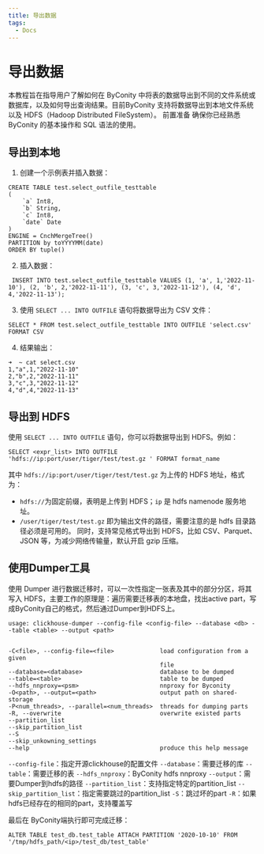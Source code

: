 ```yaml
---
title: 导出数据
tags:
  - Docs
---
```


# 导出数据

本教程旨在指导用户了解如何在 ByConity 中将表的数据导出到不同的文件系统或数据库，以及如何导出查询结果。目前ByConity 支持将数据导出到本地文件系统以及 HDFS（Hadoop Distributed FileSystem）。
前置准备
确保你已经熟悉 ByConity 的基本操作和 SQL 语法的使用。

## 导出到本地

1. 创建一个示例表并插入数据：

```
CREATE TABLE test.select_outfile_testtable
(
    `a` Int8,
    `b` String,
    `c` Int8,
    `date` Date
)
ENGINE = CnchMergeTree()
PARTITION by toYYYYMM(date)
ORDER BY tuple()

```

2. 插入数据：

```
 INSERT INTO test.select_outfile_testtable VALUES (1, 'a', 1,'2022-11-10'), (2, 'b', 2,'2022-11-11'), (3, 'c', 3,'2022-11-12'), (4, 'd', 4,'2022-11-13');

```

3. 使用 `SELECT ... INTO OUTFILE` 语句将数据导出为 CSV 文件：

```
SELECT * FROM test.select_outfile_testtable INTO OUTFILE 'select.csv' FORMAT CSV

```

4. 结果输出：

```
➜  ~ cat select.csv
1,"a",1,"2022-11-10"
2,"b",2,"2022-11-11"
3,"c",3,"2022-11-12"
4,"d",4,"2022-11-13"

```

## 导出到 HDFS

使用 `SELECT ... INTO OUTFILE` 语句，你可以将数据导出到 HDFS。例如：

```
SELECT <expr_list> INTO OUTFILE 'hdfs://ip:port/user/tiger/test/test.gz ' FORMAT format_name

```

其中 `hdfs://ip:port/user/tiger/test/test.gz` 为上传的 HDFS 地址，格式为：
- `hdfs://`为固定前缀，表明是上传到 HDFS；`ip` 是 hdfs namenode 服务地址。
- `/user/tiger/test/test.gz` 即为输出文件的路径，需要注意的是 hdfs 目录路径必须是可用的。
同时，支持常见格式导出到 HDFS，比如 CSV、Parquet、JSON 等，为减少网络传输量，默认开启 gzip 压缩。

## 使用Dumper工具

使用 Dumper 进行数据迁移时，可以一次性指定一张表及其中的部分分区，将其写入 HDFS，主要工作的原理是：遍历需要迁移表的本地盘，找出active part，写成ByConity自己的格式，然后通过Dumper到HDFS上。

```
usage: clickhouse-dumper --config-file <config-file> --database <db> --table <table> --output <path>


-C<file>, --config-file=<file>             load configuration from a given 
                                           file
--database=<database>                      database to be dumped
--table=<table>                            table to be dumped
--hdfs_nnproxy=<psm>                       nnproxy for Byconity
-O<path>, --output=<path>                  output path on shared-storage
-P<num_threads>, --parallel=<num_threads>  threads for dumping parts
-R, --overwrite                            overwrite existed parts
--partition_list 
--skip_partition_list
--S
--skip_unkowning_settings
--help                                     produce this help message

```

`--config-file`：指定开源clickhouse的配置文件
`--database`：需要迁移的库
`--table`：需要迁移的表
`--hdfs_nnproxy`：ByConity hdfs nnproxy
`--output`：需要Dumper到hdfs的路径
`--partition_list`：支持指定特定的partition_list
`--skip_partition_list`：指定需要跳过的partition_list
`-S`：跳过坏的part
`-R`：如果hdfs已经存在的相同的part，支持覆盖写


最后在 ByConity端执行即可完成迁移：

```
ALTER TABLE test_db.test_table ATTACH PARTITION '2020-10-10' FROM '/tmp/hdfs_path/<ip>/test_db/test_table'
```